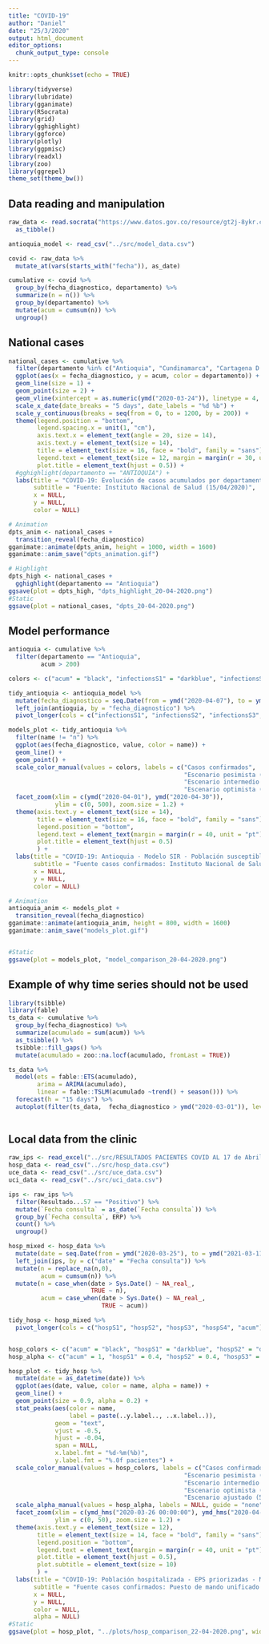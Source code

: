 ```yaml
---
title: "COVID-19"
author: "Daniel"
date: "25/3/2020"
output: html_document
editor_options: 
  chunk_output_type: console
---
```


```r
knitr::opts_chunk$set(echo = TRUE)
```


```r
library(tidyverse)
library(lubridate)
library(gganimate)
library(RSocrata)
library(grid)
library(gghighlight)
library(ggforce)
library(plotly)
library(ggpmisc)
library(readxl)
library(zoo)
library(ggrepel)
theme_set(theme_bw())
```

## Data reading and manipulation

```r
raw_data <- read.socrata("https://www.datos.gov.co/resource/gt2j-8ykr.csv") %>% 
  as_tibble()

antioquia_model <- read_csv("../src/model_data.csv")

covid <- raw_data %>% 
  mutate_at(vars(starts_with("fecha")), as_date)

cumulative <- covid %>%
  group_by(fecha_diagnostico, departamento) %>%
  summarize(n = n()) %>%
  group_by(departamento) %>% 
  mutate(acum = cumsum(n)) %>% 
  ungroup()
```

## National cases

```r
national_cases <- cumulative %>%
  filter(departamento %in% c("Antioquia", "Cundinamarca", "Cartagena D.T. y C.", "Valle del Cauca", "Bogotá D.C.")) %>% 
  ggplot(aes(x = fecha_diagnostico, y = acum, color = departamento)) +
  geom_line(size = 1) +
  geom_point(size = 2) +
  geom_vline(xintercept = as.numeric(ymd("2020-03-24")), linetype = 4, color = "black") +
  scale_x_date(date_breaks = "5 days", date_labels = "%d %b") +
  scale_y_continuous(breaks = seq(from = 0, to = 1200, by = 200)) +
  theme(legend.position = "bottom",
        legend.spacing.x = unit(1, "cm"),
        axis.text.x = element_text(angle = 20, size = 14),
        axis.text.y = element_text(size = 14),
        title = element_text(size = 16, face = "bold", family = "sans"),
        legend.text = element_text(size = 12, margin = margin(r = 30, unit = "pt")),
        plot.title = element_text(hjust = 0.5)) +
  #gghighlight(departamento == "ANTIOQUIA") +
  labs(title = "COVID-19: Evolución de casos acumulados por departamento",
       subtitle = "Fuente: Instituto Nacional de Salud (15/04/2020)",
       x = NULL,
       y = NULL,
       color = NULL)

# Animation
dpts_anim <- national_cases +
  transition_reveal(fecha_diagnostico)
gganimate::animate(dpts_anim, height = 1000, width = 1600)
gganimate::anim_save("dpts_animation.gif")

# Highlight
dpts_high <- national_cases +
  gghighlight(departamento == "Antioquia")
ggsave(plot = dpts_high, "dpts_highlight_20-04-2020.png")  
#Static
ggsave(plot = national_cases, "dpts_20-04-2020.png")
```


## Model performance

```r
antioquia <- cumulative %>% 
  filter(departamento == "Antioquia",
         acum > 200)

colors <- c("acum" = "black", "infectionsS1" = "darkblue", "infectionsS2" ="darkorange", "infectionsS3" = "darkred", "n" = "grey")

tidy_antioquia <- antioquia_model %>%
  mutate(fecha_diagnostico = seq.Date(from = ymd("2020-04-07"), to = ymd("2021-04-07"), by = 1)) %>% 
  left_join(antioquia, by = "fecha_diagnostico") %>% 
  pivot_longer(cols = c("infectionsS1", "infectionsS2", "infectionsS3", "n", "acum"))

models_plot <- tidy_antioquia %>%
  filter(name != "n") %>% 
  ggplot(aes(fecha_diagnostico, value, color = name)) +
  geom_line() +
  geom_point() +
  scale_color_manual(values = colors, labels = c("Casos confirmados", 
                                                 "Escenario pesimista (30%)", 
                                                 "Escenario intermedio (45%)",
                                                 "Escenario optimista (60%)")) +
  facet_zoom(xlim = c(ymd("2020-04-01"), ymd("2020-04-30")),
             ylim = c(0, 500), zoom.size = 1.2) +
  theme(axis.text.y = element_text(size = 14),
        title = element_text(size = 16, face = "bold", family = "sans"),
        legend.position = "bottom",
        legend.text = element_text(margin = margin(r = 40, unit = "pt")),
        plot.title = element_text(hjust = 0.5)
        ) +
  labs(title = "COVID-19: Antioquia - Modelo SIR - Población susceptible: 6.355.502",
       subtitle = "Fuente casos confirmados: Instituto Nacional de Salud (20/04/2020)",
       x = NULL,
       y = NULL,
       color = NULL) 

# Animation
antioquia_anim <- models_plot +
  transition_reveal(fecha_diagnostico)
gganimate::animate(antioquia_anim, height = 800, width = 1600)
gganimate::anim_save("models_plot.gif")


#Static
ggsave(plot = models_plot, "model_comparison_20-04-2020.png")
```

## Example of why time series should not be used

```r
library(tsibble)
library(fable)
ts_data <- cumulative %>% 
  group_by(fecha_diagnostico) %>% 
  summarize(acumulado = sum(acum)) %>%
  as_tsibble() %>%
  tsibble::fill_gaps() %>%
  mutate(acumulado = zoo::na.locf(acumulado, fromLast = TRUE)) 

ts_data %>% 
  model(ets = fable::ETS(acumulado),
        arima = ARIMA(acumulado),
        linear = fable::TSLM(acumulado ~trend() + season())) %>% 
  forecast(h = "15 days") %>% 
  autoplot(filter(ts_data,  fecha_diagnostico > ymd("2020-03-01")), level = NULL)
  
```

## Local data from the clinic


```r
raw_ips <- read_excel("../src/RESULTADOS PACIENTES COVID AL 17 de Abril 2020.xlsx")
hosp_data <- read_csv("../src/hosp_data.csv")
uce_data <- read_csv("../src/uce_data.csv")
uci_data <- read_csv("../src/uci_data.csv")

ips <- raw_ips %>%
  filter(Resultado...57 == "Positivo") %>% 
  mutate(`Fecha consulta` = as_date(`Fecha consulta`)) %>% 
  group_by(`Fecha consulta`, ERP) %>%
  count() %>%
  ungroup()

hosp_mixed <- hosp_data %>%
  mutate(date = seq.Date(from = ymd("2020-03-25"), to = ymd("2021-03-11"), by = 1)) %>% 
  left_join(ips, by = c("date" = "Fecha consulta")) %>%
  mutate(n = replace_na(n,0),
         acum = cumsum(n)) %>% 
  mutate(n = case_when(date > Sys.Date() ~ NA_real_,
                       TRUE ~ n),
         acum = case_when(date > Sys.Date() ~ NA_real_,
                          TRUE ~ acum))

tidy_hosp <- hosp_mixed %>% 
  pivot_longer(cols = c("hospS1", "hospS2", "hospS3", "hospS4", "acum"))


hosp_colors <- c("acum" = "black", "hospS1" = "darkblue", "hospS2" = "darkorange", "hospS3" = "darkred", "hospS4" = "aquamarine4")
hosp_alpha <- c("acum" = 1, "hospS1" = 0.4, "hospS2" = 0.4, "hospS3" = 0.4, "hospS4" = 1)

hosp_plot <- tidy_hosp %>%
  mutate(date = as_datetime(date)) %>% 
  ggplot(aes(date, value, color = name, alpha = name)) +
  geom_line() +
  geom_point(size = 0.9, alpha = 0.2) +
  stat_peaks(aes(color = name, 
                 label = paste(..y.label.., ..x.label..)), 
             geom = "text", 
             vjust = -0.5,
             hjust = -0.04,
             span = NULL,
             x.label.fmt = "%d-%m(%b)",
             y.label.fmt = "%.0f pacientes") +
  scale_color_manual(values = hosp_colors, labels = c("Casos confirmados", 
                                                 "Escenario pesimista (30%)", 
                                                 "Escenario intermedio (45%)",
                                                 "Escenario optimista (60%)",
                                                 "Escenario ajustado (52%)")) +
  scale_alpha_manual(values = hosp_alpha, labels = NULL, guide = "none")  +
  facet_zoom(xlim = c(ymd_hms("2020-03-26 00:00:00"), ymd_hms("2020-04-25 00:00:00")),
             ylim = c(0, 50), zoom.size = 1.2) +
  theme(axis.text.y = element_text(size = 12),
        title = element_text(size = 14, face = "bold", family = "sans"),
        legend.position = "bottom",
        legend.text = element_text(margin = margin(r = 40, unit = "pt")),
        plot.title = element_text(hjust = 0.5),
        plot.subtitle = element_text(size = 10)
        ) +
  labs(title = "COVID-19: Población hospitalizada - EPS priorizadas - Modelo SIR - Población susceptible: 1.986.560",
       subtitle = "Fuente casos confirmados: Puesto de mando unificado - IPS Universitaria (19/04/2020)",
       x = NULL,
       y = NULL,
       color = NULL,
       alpha = NULL) 
#Static
ggsave(plot = hosp_plot, "../plots/hosp_comparison_22-04-2020.png", width = 12, height = 7)
```


